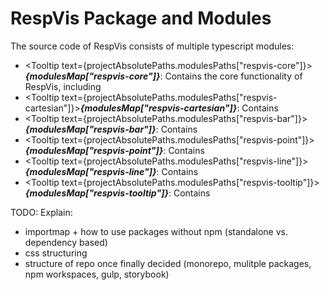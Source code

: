 
<Meta title='RespVis Packages'/>

# RespVis Package and Modules

The source code of RespVis consists of multiple typescript modules:

- <Tooltip text={projectAbsolutePaths.modulesPaths["respvis-core"]}>***{modulesMap["respvis-core"]}***</Tooltip>:
  Contains the core functionality of RespVis, including
- <Tooltip text={projectAbsolutePaths.modulesPaths["respvis-cartesian"]}>***{modulesMap["respvis-cartesian"]}***</Tooltip>:
  Contains
- <Tooltip text={projectAbsolutePaths.modulesPaths["respvis-bar"]}>***{modulesMap["respvis-bar"]}***</Tooltip>:
  Contains
- <Tooltip text={projectAbsolutePaths.modulesPaths["respvis-point"]}>***{modulesMap["respvis-point"]}***</Tooltip>:
  Contains
- <Tooltip text={projectAbsolutePaths.modulesPaths["respvis-line"]}>***{modulesMap["respvis-line"]}***</Tooltip>:
  Contains
- <Tooltip text={projectAbsolutePaths.modulesPaths["respvis-tooltip"]}>***{modulesMap["respvis-tooltip"]}***</Tooltip>:
  Contains


TODO: Explain:
- importmap + how to use packages without npm (standalone vs. dependency based)
- css structuring
- structure of repo once finally decided (monorepo, mulitple packages, npm workspaces, gulp, storybook)
